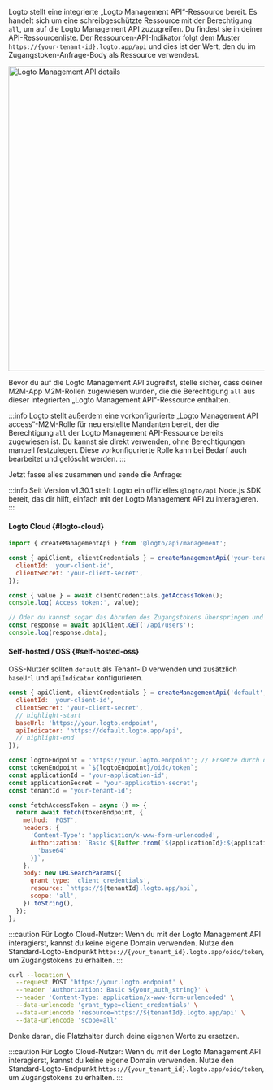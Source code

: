 

Logto stellt eine integrierte „Logto Management API“-Ressource bereit. Es handelt sich um eine schreibgeschützte Ressource mit der Berechtigung `all`, um auf die Logto Management API zuzugreifen. Du findest sie in deiner API-Ressourcenliste.
Der Ressourcen-API-Indikator folgt dem Muster `https://{your-tenant-id}.logto.app/api` und dies ist der Wert, den du im Zugangstoken-Anfrage-Body als Ressource verwendest.

<img alt="Logto Management API details" src="/img/assets/logto-management-api.png" width="600px" />

Bevor du auf die Logto Management API zugreifst, stelle sicher, dass deiner M2M-App M2M-Rollen zugewiesen wurden, die die Berechtigung `all` aus dieser integrierten „Logto Management API“-Ressource enthalten.

:::info
Logto stellt außerdem eine vorkonfigurierte „Logto Management API access“-M2M-Rolle für neu erstellte Mandanten bereit, der die Berechtigung `all` der Logto Management API-Ressource bereits zugewiesen ist. Du kannst sie direkt verwenden, ohne Berechtigungen manuell festzulegen. Diese vorkonfigurierte Rolle kann bei Bedarf auch bearbeitet und gelöscht werden.
:::

Jetzt fasse alles zusammen und sende die Anfrage:

:::info
Seit Version v1.30.1 stellt Logto ein offizielles `@logto/api` Node.js SDK bereit, das dir hilft, einfach mit der Logto Management API zu interagieren.
:::

<Tabs groupId="interact-with-m-api">

<TabItem value="with-@logto-api-sdk" label="Node.js mit `@logto/api` SDK">

#### Logto Cloud \{#logto-cloud}

```js
import { createManagementApi } from '@logto/api/management';

const { apiClient, clientCredentials } = createManagementApi('your-tenant-id', {
  clientId: 'your-client-id',
  clientSecret: 'your-client-secret',
});

const { value } = await clientCredentials.getAccessToken();
console.log('Access token:', value);

// Oder du kannst sogar das Abrufen des Zugangstokens überspringen und direkt API-Aufrufe machen
const response = await apiClient.GET('/api/users');
console.log(response.data);
```

#### Self-hosted / OSS \{#self-hosted-oss}

OSS-Nutzer sollten `default` als Tenant-ID verwenden und zusätzlich `baseUrl` und `apiIndicator` konfigurieren.

```js
const { apiClient, clientCredentials } = createManagementApi('default', {
  clientId: 'your-client-id',
  clientSecret: 'your-client-secret',
  // highlight-start
  baseUrl: 'https://your.logto.endpoint',
  apiIndicator: 'https://default.logto.app/api',
  // highlight-end
});
```

</TabItem>

<TabItem value="nodejs" label="Node.js">

```js
const logtoEndpoint = 'https://your.logto.endpoint'; // Ersetze durch deinen Logto-Endpunkt
const tokenEndpoint = `${logtoEndpoint}/oidc/token`;
const applicationId = 'your-application-id';
const applicationSecret = 'your-application-secret';
const tenantId = 'your-tenant-id';

const fetchAccessToken = async () => {
  return await fetch(tokenEndpoint, {
    method: 'POST',
    headers: {
      'Content-Type': 'application/x-www-form-urlencoded',
      Authorization: `Basic ${Buffer.from(`${applicationId}:${applicationSecret}`).toString(
        'base64'
      )}`,
    },
    body: new URLSearchParams({
      grant_type: 'client_credentials',
      resource: `https://${tenantId}.logto.app/api`,
      scope: 'all',
    }).toString(),
  });
};
```

:::caution
Für Logto Cloud-Nutzer: Wenn du mit der Logto Management API interagierst, kannst du keine eigene Domain verwenden. Nutze den Standard-Logto-Endpunkt `https://{your_tenant_id}.logto.app/oidc/token`, um Zugangstokens zu erhalten.
:::

<AccessTokenResponse />
<M2mAccessTokenNote />

</TabItem>

<TabItem value="curl" label="cURL">

```bash
curl --location \
  --request POST 'https://your.logto.endpoint' \
  --header 'Authorization: Basic ${your_auth_string}' \
  --header 'Content-Type: application/x-www-form-urlencoded' \
  --data-urlencode 'grant_type=client_credentials' \
  --data-urlencode 'resource=https://${tenantId}.logto.app/api' \
  --data-urlencode 'scope=all'
```

Denke daran, die Platzhalter durch deine eigenen Werte zu ersetzen.

:::caution
Für Logto Cloud-Nutzer: Wenn du mit der Logto Management API interagierst, kannst du keine eigene Domain verwenden. Nutze den Standard-Logto-Endpunkt `https://{your_tenant_id}.logto.app/oidc/token`, um Zugangstokens zu erhalten.
:::

<AccessTokenResponse />
<M2mAccessTokenNote />

</TabItem>

</Tabs>

